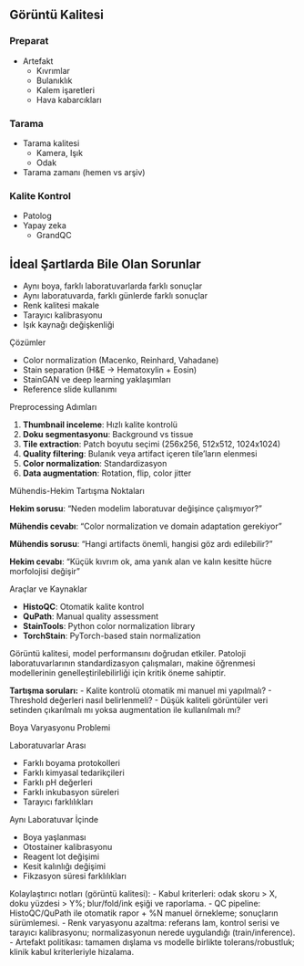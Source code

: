 ## Görüntü Kalitesi

::: panel-tabset

### Preparat

- Artefakt
  - Kıvrımlar 
  - Bulanıklık 
  - Kalem işaretleri
  - Hava kabarcıkları

### Tarama

- Tarama kalitesi
  - Kamera, Işık
  - Odak 
- Tarama zamanı (hemen vs arşiv)


### Kalite Kontrol

- Patolog
- Yapay zeka
  - GrandQC

:::


## İdeal Şartlarda Bile Olan Sorunlar

- Aynı boya, farklı laboratuvarlarda farklı sonuçlar
- Aynı laboratuvarda, farklı günlerde farklı sonuçlar
- Renk kalitesi makale
- Tarayıcı kalibrasyonu
- Işık kaynağı değişkenliği


::: {.notes} 

Çözümler

- Color normalization (Macenko, Reinhard, Vahadane)
- Stain separation (H&E → Hematoxylin + Eosin)
- StainGAN ve deep learning yaklaşımları
- Reference slide kullanımı

Preprocessing Adımları


1. **Thumbnail inceleme**: Hızlı kalite kontrolü
2. **Doku segmentasyonu**: Background vs tissue
3. **Tile extraction**: Patch boyutu seçimi (256x256, 512x512, 1024x1024)
4. **Quality filtering**: Bulanık veya artifact içeren tile'ların elenmesi
5. **Color normalization**: Standardizasyon
6. **Data augmentation**: Rotation, flip, color jitter

Mühendis-Hekim Tartışma Noktaları

**Hekim sorusu**: "Neden modelim laboratuvar değişince çalışmıyor?"

**Mühendis cevabı**: "Color normalization ve domain adaptation gerekiyor"

**Mühendis sorusu**: "Hangi artifacts önemli, hangisi göz ardı edilebilir?"

**Hekim cevabı**: "Küçük kıvrım ok, ama yanık alan ve kalın kesitte hücre morfolojisi değişir"

Araçlar ve Kaynaklar

- **HistoQC**: Otomatik kalite kontrol
- **QuPath**: Manual quality assessment
- **StainTools**: Python color normalization library
- **TorchStain**: PyTorch-based stain normalization

Görüntü kalitesi, model performansını doğrudan etkiler. Patoloji laboratuvarlarının standardizasyon çalışmaları, makine öğrenmesi modellerinin genelleştirilebilirliği için kritik öneme sahiptir.

**Tartışma soruları:**
- Kalite kontrolü otomatik mi manuel mi yapılmalı?
- Threshold değerleri nasıl belirlenmeli?
- Düşük kaliteli görüntüler veri setinden çıkarılmalı mı yoksa augmentation ile kullanılmalı mı?


Boya Varyasyonu Problemi

Laboratuvarlar Arası

- Farklı boyama protokolleri
- Farklı kimyasal tedarikçileri
- Farklı pH değerleri
- Farklı inkubasyon süreleri
- Tarayıcı farklılıkları

Aynı Laboratuvar İçinde

- Boya yaşlanması
- Otostainer kalibrasyonu
- Reagent lot değişimi
- Kesit kalınlığı değişimi
- Fikzasyon süresi farklılıkları

Kolaylaştırıcı notları (görüntü kalitesi):
- Kabul kriterleri: odak skoru > X, doku yüzdesi > Y%; blur/fold/ink eşiği ve raporlama.
- QC pipeline: HistoQC/QuPath ile otomatik rapor + %N manuel örnekleme; sonuçların sürümlemesi.
- Renk varyasyonu azaltma: referans lam, kontrol serisi ve tarayıcı kalibrasyonu; normalizasyonun nerede uygulandığı (train/inference).
- Artefakt politikası: tamamen dışlama vs modelle birlikte tolerans/robustluk; klinik kabul kriterleriyle hizalama.

:::

